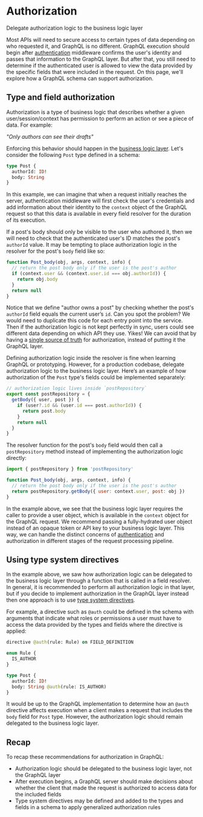 # Authorization

<p className="learn-subtitle">Delegate authorization logic to the business logic layer</p>

Most APIs will need to secure access to certain types of data depending on who requested it, and GraphQL is no different. GraphQL execution should begin after [authentication](/graphql-js/authentication-and-express-middleware/) middleware confirms the user's identity and passes that information to the GraphQL layer. But after that, you still need to determine if the authenticated user is allowed to view the data provided by the specific fields that were included in the request. On this page, we'll explore how a GraphQL schema can support authorization.

## Type and field authorization

Authorization is a type of business logic that describes whether a given user/session/context has permission to perform an action or see a piece of data. For example:

_"Only authors can see their drafts"_

Enforcing this behavior should happen in the [business logic layer](/learn/thinking-in-graphs/#business-logic-layer). Let's consider the following `Post` type defined in a schema:
 
```graphql
type Post {
  authorId: ID!
  body: String
}
```

In this example, we can imagine that when a request initially reaches the server, authentication middleware will first check the user's credentials and add information about their identity to the `context` object of the GraphQL request so that this data is available in every field resolver for the duration of its execution.

If a post's body should only be visible to the user who authored it, then we will need to check that the authenticated user's ID matches the post's `authorId` value. It may be tempting to place authorization logic in the resolver for the post's `body` field like so:

```js
function Post_body(obj, args, context, info) {
  // return the post body only if the user is the post's author
  if (context.user && (context.user.id === obj.authorId)) {
    return obj.body
  }
  return null
}
```

Notice that we define "author owns a post" by checking whether the post's `authorId` field equals the current user’s `id`. Can you spot the problem? We would need to duplicate this code for each entry point into the service. Then if the authorization logic is not kept perfectly in sync, users could see different data depending on which API they use. Yikes! We can avoid that by having a [single source of truth](/learn/thinking-in-graphs/#business-logic-layer) for authorization, instead of putting it the GraphQL layer.

Defining authorization logic inside the resolver is fine when learning GraphQL or prototyping. However, for a production codebase, delegate authorization logic to the business logic layer. Here’s an example of how authorization of the `Post` type's fields could be implemented separately:

```js
// authorization logic lives inside `postRepository`
export const postRepository = {
  getBody({ user, post }) {
    if (user?.id && (user.id === post.authorId)) {
      return post.body
    }
    return null
  }
}
```

The resolver function for the post's `body` field would then call a `postRepository` method instead of implementing the authorization logic directly:

```js
import { postRepository } from 'postRepository'

function Post_body(obj, args, context, info) {
  // return the post body only if the user is the post's author
  return postRepository.getBody({ user: context.user, post: obj })
}
```

In the example above, we see that the business logic layer requires the caller to provide a user object, which is available in the `context` object for the GraphQL request. We recommend passing a fully-hydrated user object instead of an opaque token or API key to your business logic layer. This way, we can handle the distinct concerns of [authentication](/graphql-js/authentication-and-express-middleware/) and authorization in different stages of the request processing pipeline.

## Using type system directives

In the example above, we saw how authorization logic can be delegated to the business logic layer through a function that is called in a field resolver. In general, it is recommended to perform all authorization logic in that layer, but if you decide to implement authorization in the GraphQL layer instead then one approach is to use [type system directives](/learn/schema/#directives).

For example, a directive such as `@auth` could be defined in the schema with arguments that indicate what roles or permissions a user must have to access the data provided by the types and fields where the directive is applied:

```graphql
directive @auth(rule: Rule) on FIELD_DEFINITION

enum Rule {
  IS_AUTHOR
}

type Post {
  authorId: ID!
  body: String @auth(rule: IS_AUTHOR)
}
```

It would be up to the GraphQL implementation to determine how an `@auth` directive affects execution when a client makes a request that includes the `body` field for `Post` type. However, the authorization logic should remain delegated to the business logic layer.

## Recap

To recap these recommendations for authorization in GraphQL:

- Authorization logic should be delegated to the business logic layer, not the GraphQL layer
- After execution begins, a GraphQL server should make decisions about whether the client that made the request is authorized to access data for the included fields
- Type system directives may be defined and added to the types and fields in a schema to apply generalized authorization rules
